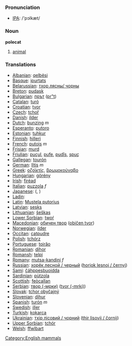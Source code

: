 === Pronunciation ===
*[[w:IPA|IPA]]: /'pɔlkæt/

=== Noun ===

'''polecat'''

# [[animal]]

=== Translations ===

*[[Albanian]]: [[qelbësi]]
*[[Basque]]: [[ipurtats]]
*[[Belarussian]]: [[тхор лясны/ чорны]]
*[[Breton]]: [[pudask]]
*[[Bulgarian]]: [[прът]] ([[pr"t]])
*[[Catalan]]: [[turó]]
*[[Croatian]]: [[tvor]]
*[[Czech]]: [[tchoř]]
*[[Danish]]: [[ilder]]
*[[Dutch]]: [[bunzing]] ''m''
*[[Esperanto]]: [[putoro]]
*[[Estonian]]: [[tuhkur]]
*[[Finnish]]: [[hilleri]]
*[[French]]: [[putois]] ''m''
*[[Frisian]]: [[murd]]
*[[Friulian]]: [[puçul]], [[pufe]], [[pudîs]], [[spuç]]
*[[Gallegan]]: [[tourón]]
*[[German]]: [[Iltis]] ''m''
*[[Greek]]: [[οζοϊκτίς]], [[βρωμοκούναβο]] '' ''
*[[Hungarian]]: [[görény]]
*[[Irish]]: [[firéad]]
*[[Italian]]: [[puzzola]] ''f''
*[[Japanese]]: [[]] ([[]], )
*[[Ladin]]: [[]]
*[[Latin]]: [[Mustela putorius]] '' ''
*[[Latvian]]: [[sesks]]
*[[Lithuanian]]: [[šeškas]]
*[[Lower Sorbian]]: [[twoŕ]]
*[[Macedonian]]: [[обичен твор]] ([[običen tvor]])
*[[Norwegian]]: [[ilder]]
*[[Occitan]]: [[catpudre]]
*[[Polish]]: [[tchórz]] '' ''
*[[Portuguese]]: [[toirăo]]
*[[Romanian]]: [[dihor]]
*[[Romansh]]: [[telpi]]
*[[Romany]]: [[mutsa-kandini]] ''f''
*[[Russian]]: [[хорёк лесной / черный]] ([[horjok lеsnoj / čеrnyj]]) '' ''
*[[Sami]]: [[čáhppesbuoidda]]
*[[Sardinian]]: [[pùtzola]]
*[[Scottish]]: [[feòcallan]]
*[[Serbian]]: [[твор (-мрки)]] ([[tvor (-mrki)]])
*[[Slovak]]: [[tchor obyčajný]]
*[[Slovenian]]: [[dihur]]
*[[Spanish]]: [[turón]] ''m''
*[[Swedish]]: [[iller]]
*[[Turkish]]: [[kokarca]]
*[[Ukrainian]]: [[тхiр лiсовий / чорний]] ([[thir lisovij / čornij]])
*[[Upper Sorbian]]: [[tchór]]
*[[Welsh]]: [[ffwlbart]]

[[Category:English mammals]]